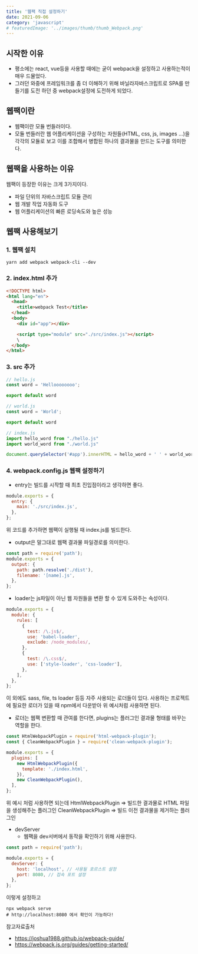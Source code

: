 ```yaml
---
title: '웹팩 직접 설정하기'
date: 2021-09-06
category: 'javascript'
# featuredImage: '../images/thumb/thumb_Webpack.png'
---
```


## 시작한 이유

- 평소에는 react, vue등을 사용할 때에는 굳이 webpack을 설정하고 사용하는적이 매우 드물었다.
- 그러던 와중에 프레임워크를 좀 더 이해하기 위해 바닐라자바스크립트로 SPA를 만들기를 도전 하던 중 webpack설정에 도전하게 되었다.

## 웹팩이란

- 웹팩이란 모듈 번들러이다.
- 모듈 번들러란 웹 어플리케이션을 구성하는 자원들(HTML, css, js, images ...)을 각각의 모듈로 보고 이를 조합해서 병합된 하나의 결과물을 만드는 도구를 의미한다.

## 웹팩을 사용하는 이유

웹팩이 등장한 이유는 크게 3가지이다.

- 파일 단위의 자바스크립트 모듈 관리
- 웹 개발 작업 자동화 도구
- 웹 어플리케이션의 빠른 로딩속도와 높은 성능

## 웹팩 사용해보기

### 1. 웹팩 설치

```shell
yarn add webpack webpack-cli --dev
```

### 2. index.html 추가

```html
<!DOCTYPE html>
<html lang="en">
  <head>
    <title>webpack Test</title>
  </head>
  <body>
    <div id="app"></div>

    <script type="module" src="./src/index.js"></script>
    \
  </body>
</html>
```

### 3. src 추가

```javascript
// hello.js
const word = 'Helloooooooo';

export default word

// world.js
const word = 'World';

export default word

// index.js
import hello_word from "./hello.js"
import world_word from "./world.js"

document.querySelector('#app').innerHTML = hello_word + ' ' + world_word
```

### 4. webpack.config.js 웹팩 설정하기

- entry는 빌드를 시작할 때 최초 진입점이라고 생각하면 좋다.

```javascript
module.exports = {
  entry: {
    main: './src/index.js',
  },
};
```

위 코드를 추가하면 웹팩이 실행될 때 index.js를 빌드한다.

- output은 말그대로 웹팩 결과물 파일경로를 의미한다.

```javascript
const path = require('path');
module.exports = {
  output: {
    path: path.resolve('./dist'),
    filename: '[name].js',
  },
};
```

- loader는 js파일이 아닌 웹 자원들을 변환 할 수 있게 도와주는 속성이다.

```javascript
module.exports = {
  module: {
    rules: [
      {
        test: /\.js$/,
        use: 'babel-loader',
        exclude: /node_modules/,
      },
      {
        test: /\.css$/,
        use: ['style-loader', 'css-loader'],
      },
    ],
  },
};
```

이 외에도 sass, file, ts loader 등등 자주 사용되는 로더들이 있다.
사용하는 프로젝트에 필요한 로더가 있을 때 npm에서 다운받아 위 예시처럼 사용하면 된다.

- 로더는 웹팩 변환할 때 관여를 한다면, plugins는 플러그인 결과물 형태를 바꾸는 역할을 한다.

```javascript
const HtmlWebpackPlugin = require('html-webpack-plugin');
const { CleanWebpackPlugin } = require('clean-webpack-plugin');

module.exports = {
  plugins: [
    new HtmlWebpackPlugin({
      template: './index.html',
    }),
    new CleanWebpackPlugin(),
  ],
};
```

위 예시 처럼 사용하면 되는데
HtmlWebpackPlugin => 빌드한 결과물로 HTML 파일을 생성해주는 플러그인
CleanWebpackPlugin => 빌드 이전 결과물을 제거하는 플러그인

- devServer
  - 웹팩을 dev서버에서 동작을 확인하기 위해 사용한다.

```javascript
const path = require('path');

module.exports = {
  devServer: {
    host: 'localhost', // 사용될 호르스트 설정
    port: 8080, // 접속 포트 설정
  },
};
```

이렇게 설정하고

```shell
npx webpack serve
# http://localhost:8080 에서 확인이 가능하다!
```

참고자료출처

- https://joshua1988.github.io/webpack-guide/
- https://webpack.js.org/guides/getting-started/
